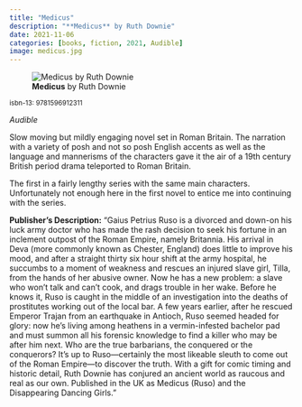 ```yaml
---
title: "Medicus"
description: "**Medicus** by Ruth Downie"
date: 2021-11-06
categories: [books, fiction, 2021, Audible]
image: medicus.jpg
---
```

![**Medicus** by Ruth Downie](medicus.jpg){fig-align="left"}

<sup>isbn-13: 9781596912311</sup>

*Audible*

Slow moving but mildly engaging novel set in Roman Britain. The narration with a
variety of posh and not so posh English accents as well as the language and
mannerisms of the characters gave it the air of a 19th century British period
drama teleported to Roman Britain.

The first in a fairly lengthy series with the same main characters. Unfortunately
not enough here in the first novel to entice me into continuing with the series.

**Publisher's Description:**
"Gaius Petrius Ruso is a divorced and down-on his luck army doctor who has
made the rash decision to seek his fortune in an inclement outpost of the
Roman Empire, namely Britannia. His arrival in Deva (more commonly known as
Chester, England) does little to improve his mood, and after a straight
thirty six hour shift at the army hospital, he succumbs to a moment of
weakness and rescues an injured slave girl, Tilla, from the hands of her
abusive owner. Now he has a new problem: a slave who won’t talk and can’t
cook, and drags trouble in her wake. Before he knows it, Ruso is caught in
the middle of an investigation into the deaths of prostitutes working out
of the local bar. A few years earlier, after he rescued Emperor Trajan from
an earthquake in Antioch, Ruso seemed headed for glory: now he’s living
among heathens in a vermin-infested bachelor pad and must summon all his
forensic knowledge to find a killer who may be after him next. Who are the
true barbarians, the conquered or the conquerors? It’s up to Ruso—certainly
the most likeable sleuth to come out of the Roman Empire—to discover the
truth. With a gift for comic timing and historic detail, Ruth Downie has
conjured an ancient world as raucous and real as our own. Published in the
UK as Medicus (Ruso) and the Disappearing Dancing Girls."